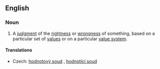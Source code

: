 ==English==
{{wikipedia}}
===Noun===
{{en-noun|sg=[[value]] [[judgment]]}}

# {{philosophy}} A [[judgment]] of the [[rightness]] or [[wrongness]] of something, based on a particular set of [[value]]s or on a particular [[value system]].

====Translations====
{{trans-top|judgment}}
*Czech: [[hodnotový soud]] {{m}}, [[hodnotící soud]] {{m}}
{{trans-mid}}
{{trans-bottom}}